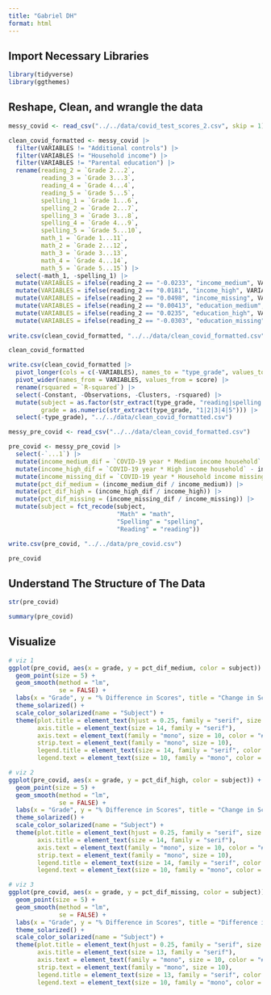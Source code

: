 ```yaml
---
title: "Gabriel DH"
format: html
---
```


## Import Necessary Libraries

```r
library(tidyverse)
library(ggthemes)
```


## Reshape, Clean, and wrangle the data

```r
messy_covid <- read_csv("../../data/covid_test_scores_2.csv", skip = 1)

clean_covid_formatted <- messy_covid |>
  filter(VARIABLES != "Additional controls") |>
  filter(VARIABLES != "Household income") |>
  filter(VARIABLES != "Parental education") |>
  rename(reading_2 = `Grade 2...2`,
         reading_3 = `Grade 3...3`,
         reading_4 = `Grade 4...4`,
         reading_5 = `Grade 5...5`,
         spelling_1 = `Grade 1...6`,
         spelling_2 = `Grade 2...7`,
         spelling_3 = `Grade 3...8`,
         spelling_4 = `Grade 4...9`,
         spelling_5 = `Grade 5...10`,
         math_1 = `Grade 1...11`,
         math_2 = `Grade 2...12`,
         math_3 = `Grade 3...13`,
         math_4 = `Grade 4...14`,
         math_5 = `Grade 5...15`) |>
  select(-math_1, -spelling_1) |>
  mutate(VARIABLES = ifelse(reading_2 == "-0.0233", "income_medium", VARIABLES)) |>
  mutate(VARIABLES = ifelse(reading_2 == "0.0181", "income_high", VARIABLES)) |>
  mutate(VARIABLES = ifelse(reading_2 == "0.0498", "income_missing", VARIABLES)) |>
  mutate(VARIABLES = ifelse(reading_2 == "0.00413", "education_medium", VARIABLES)) |>
  mutate(VARIABLES = ifelse(reading_2 == "0.0235", "education_high", VARIABLES)) |>
  mutate(VARIABLES = ifelse(reading_2 == "-0.0303", "education_missing", VARIABLES))
  
write.csv(clean_covid_formatted, "../../data/clean_covid_formatted.csv")

clean_covid_formatted

write.csv(clean_covid_formatted |>
  pivot_longer(cols = c(-VARIABLES), names_to = "type_grade", values_to = "score") |>
  pivot_wider(names_from = VARIABLES, values_from = score) |>
  rename(rsquared = `R-squared`) |>
  select(-Constant, -Observations, -Clusters, -rsquared) |>
  mutate(subject = as.factor(str_extract(type_grade, "reading|spelling|math")),
         grade = as.numeric(str_extract(type_grade, "1|2|3|4|5"))) |>
  select(-type_grade), "../../data/clean_covid_formatted.csv")

messy_pre_covid <- read_csv("../../data/clean_covid_formatted.csv")

pre_covid <- messy_pre_covid |>
  select(-`...1`) |>
  mutate(income_medium_dif = `COVID-19 year * Medium income household` - income_medium) |>
  mutate(income_high_dif = `COVID-19 year * High income household` - income_high) |>
  mutate(income_missing_dif = `COVID-19 year * Household income missing` - income_missing) |>
  mutate(pct_dif_medium = (income_medium_dif / income_medium)) |>
  mutate(pct_dif_high = (income_high_dif / income_high)) |>
  mutate(pct_dif_missing = (income_missing_dif / income_missing)) |>
  mutate(subject = fct_recode(subject,
                              "Math" = "math",
                              "Spelling" = "spelling",
                              "Reading" = "reading"))

write.csv(pre_covid, "../../data/pre_covid.csv")

pre_covid
```


## Understand The Structure of The Data

```r
str(pre_covid)
```

```r
summary(pre_covid)
```

## Visualize

```r
# viz 1
ggplot(pre_covid, aes(x = grade, y = pct_dif_medium, color = subject)) +
  geom_point(size = 5) +
  geom_smooth(method = "lm",
              se = FALSE) +
  labs(x = "Grade", y = "% Difference in Scores", title = "Change in Scores by Grade Pre/During Covid in Medium Income Households") +
  theme_solarized() +
  scale_color_solarized(name = "Subject") +
  theme(plot.title = element_text(hjust = 0.25, family = "serif", size = 15, face = "bold"),
        axis.title = element_text(size = 14, family = "serif"),
        axis.text = element_text(family = "mono", size = 10, color = "#657b83"),
        strip.text = element_text(family = "mono", size = 10),
        legend.title = element_text(size = 14, family = "serif", color = "#657b83"),
        legend.text = element_text(size = 10, family = "mono", color = "#657b83")) 
```

```r
# viz 2
ggplot(pre_covid, aes(x = grade, y = pct_dif_high, color = subject)) +
  geom_point(size = 5) +
  geom_smooth(method = "lm",
              se = FALSE) +
  labs(x = "Grade", y = "% Difference in Scores", title = "Change in Scores by Grade Pre/During Covid in High Income Households") +
  theme_solarized() +
  scale_color_solarized(name = "Subject") +
  theme(plot.title = element_text(hjust = 0.25, family = "serif", size = 15, face = "bold"),
        axis.title = element_text(size = 14, family = "serif"),
        axis.text = element_text(family = "mono", size = 10, color = "#657b83"),
        strip.text = element_text(family = "mono", size = 10),
        legend.title = element_text(size = 14, family = "serif", color = "#657b83"),
        legend.text = element_text(size = 10, family = "mono", color = "#657b83")) 

```

```r
# viz 3
ggplot(pre_covid, aes(x = grade, y = pct_dif_missing, color = subject)) +
  geom_point(size = 5) +
  geom_smooth(method = "lm",
              se = FALSE) +
  labs(x = "Grade", y = "% Difference in Scores", title = "Difference in Scores by Grade Pre/During Covid in Households with Missing Incomes") +
  theme_solarized() +
  scale_color_solarized(name = "Subject") +
  theme(plot.title = element_text(hjust = 0.25, family = "serif", size = 14, face = "bold"),
        axis.title = element_text(size = 13, family = "serif"),
        axis.text = element_text(family = "mono", size = 10, color = "#657b83"),
        strip.text = element_text(family = "mono", size = 10),
        legend.title = element_text(size = 13, family = "serif", color = "#657b83"),
        legend.text = element_text(size = 10, family = "mono", color = "#657b83")) 
```
